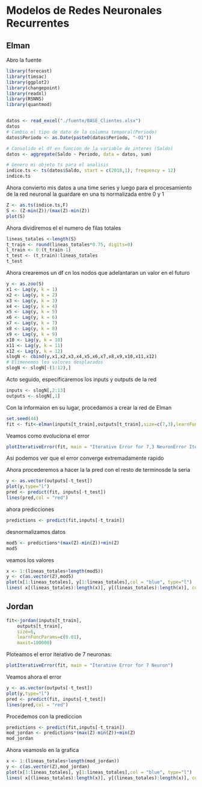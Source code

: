 # Modelos de Redes Neuronales Recurrentes

## Elman

Abro la fuente

```r
library(forecast)
library(timsac)
library(ggplot2)
library(changepoint)
library(readxl)
library(RSNNS)
library(quantmod)


datos <- read_excel("./fuente/BASE_Clientes.xlsx")
datos
# Cambio el tipo de dato de la columna temporal(Periodo)
datos$Periodo <- as.Date(paste0(datos$Periodo, "-01"))

# Consolido el df en funcion de la variable de interes (Saldo)
datos <- aggregate(Saldo ~ Periodo, data = datos, sum)

# Genero mi objeto ts para el analisis
indice.ts <- ts(datos$Saldo, start = c(2018,1), frequency = 12)
indice.ts
```

Ahora convierto mis datos a una time series  y luego para el procesamiento de la red neuronal la guardare en una ts normalizada entre 0 y 1

```r
Z <- as.ts(indice.ts,F)
S <- (Z-min(Z))/(max(Z)-min(Z))
plot(S)

```
Ahora dividiremos el el numero de filas totales

```r
lineas_totales <-length(S)
t_train <- round(lineas_totales*0.75, digits=0)
l_train <- 0:(t_train-1) 
t_test <- (t_train):lineas_totales
t_test

```
Ahora crearemos un df cn los nodos que adelantaran un valor en el futuro

```r
y <- as.zoo(S)
x1 <- Lag(y, k = 1)
x2 <- Lag(y, k = 2)
x3 <- Lag(y, k = 3)
x4 <- Lag(y, k = 4)
x5 <- Lag(y, k = 5)
x6 <- Lag(y, k = 6)
x7 <- Lag(y, k = 7)
x8 <- Lag(y, k = 8)
x9 <- Lag(y, k = 9)
x10 <- Lag(y, k = 10)
x11 <- Lag(y, k = 11)
x12 <- Lag(y, k = 12)
slogN <- cbind(y,x1,x2,x3,x4,x5,x6,x7,x8,x9,x10,x11,x12)
# Elimenemos los valores desplazados
slogN <- slogN[-(1:12),]
```

Acto seguido, especificaremos los inputs y outputs de la red

```r
inputs <- slogN[,2:13]
outputs <- slogN[,1]

```

Con la informaion en su lugar, procedamos a crear la red de Elman

```r
set.seed(44)
fit <- fit<-elman(inputs[t_train],outputs[t_train],size=c(7,3),learnFuncParams=c(0.1),maxit=1000)
```
Veamos como evoluciona el error
```r
plotIterativeError(fit, main = "Iterative Error for 7,3 NeuronError Iterativo para neuronas 7,3")
```
Asi podemos ver que el error converge extremadamente rapido

Ahora procederemos a hacer la la pred con el resto de terminosde la seria

```r
y <- as.vector(outputs[-t_test])
plot(y,type="l")
pred <- predict(fit, inputs[-t_test])
lines(pred,col = "red")
```
ahora predicciones
```r
predictions <- predict(fit,inputs[-t_train])
```
desnormalizamos datos

```r
mod5 <- predictions*(max(Z)-min(Z))+min(Z)
mod5
```

veamos los valores

```r
x <- 1:(lineas_totales+length(mod5))
y <- c(as.vector(Z),mod5)
plot(x[1:lineas_totales], y[1:lineas_totales],col = "blue", type="l")
lines( x[(lineas_totales):length(x)], y[(lineas_totales):length(x)], col="red")
```

## Jordan

```r
fit<-jordan(inputs[t_train],
    outputs[t_train],
    size=6,
    learnFuncParams=c(0.01),
    maxit=100000)
```

Ploteamos el error iterativo de 7 neuronas:
```r
plotIterativeError(fit, main = "Iterative Error for 7 Neuron")
```


Veamos ahora el error

```r
y <- as.vector(outputs[-t_test])
plot(y,type="l")
pred <- predict(fit, inputs[-t_test])
lines(pred,col = "red")
```
Procedemos con la prediccion
```r
predictions <- predict(fit,inputs[-t_train])
mod_jordan <- predictions*(max(Z)-min(Z))+min(Z)
mod_jordan
```

Ahora veamoslo en la grafica

```r
x <- 1:(lineas_totales+length(mod_jordan))
y <- c(as.vector(Z),mod_jordan)
plot(x[1:lineas_totales], y[1:lineas_totales],col = "blue", type="l")
lines( x[(lineas_totales):length(x)], y[(lineas_totales):length(x)], col="red")
```











